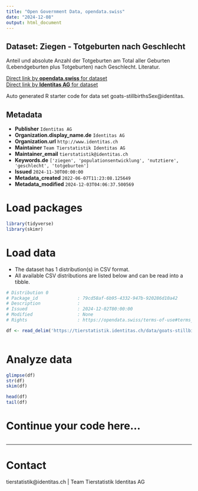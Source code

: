 ```yaml
---
title: "Open Government Data, opendata.swiss"
date: "2024-12-08"
output: html_document
---
```


## Dataset: Ziegen - Totgeburten nach Geschlecht

Anteil und absolute Anzahl der Totgeburten am Total aller Geburten (Lebendgeburten plus Totgeburten) nach Geschlecht. Literatur.

[Direct link by **opendata.swiss** for dataset](https://opendata.swiss/de/dataset/ziegen-totgeburten-nach-geschlecht)<br>
[Direct link by **Identitas AG** for dataset](https://tierstatistik.identitas.ch/)

Auto generated R starter code for data set goats-stillbirthsSex@identitas.

## Metadata

- **Publisher** `Identitas AG`
- **Organization.display_name.de** `Identitas AG`
- **Organization.url** `http://www.identitas.ch`
- **Maintainer** `Team Tierstatistik Identitas AG`
- **Maintainer_email** `tierstatistik@identitas.ch`
- **Keywords.de** `['ziegen', 'populationsentwicklung', 'nutztiere', 'geschlecht', 'totgeburten']`
- **Issued** `2024-11-30T00:00:00`
- **Metadata_created** `2022-06-07T11:23:08.125649`
- **Metadata_modified** `2024-12-03T04:06:37.500569`


# Load packages

```r

library(tidyverse)
library(skimr)

```

# Load data

-   The dataset has 1 distribution(s) in CSV format.
-   All available CSV distributions are listed below and can be read into a tibble.

```r

# Distribution 0
# Package_id               : 79cd58af-6b95-4332-947b-920286d10a42
# Description              : 
# Issued                   : 2024-12-02T00:00:00
# Modified                 : None
# Rights                   : https://opendata.swiss/terms-of-use#terms_by

df <- read_delim('https://tierstatistik.identitas.ch/data/goats-stillbirthsSex.csv')



```

# Analyze data

```r

glimpse(df)
str(df)
skim(df)

head(df)
tail(df)

```

# Continue your code here...

```r

```

------------------------------------------------------------------------

# Contact

tierstatistik@identitas.ch | Team Tierstatistik Identitas AG
